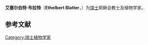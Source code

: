 {{Infobox Biography
| subject_name   = 艾塞尔伯特·布拉特
| image_name     = 
| image_size     = 
| image_caption  = 
| date_of_birth  = 1877年12月15日
| place_of_birth = {{SWI}}[[雷布斯泰因|雷布斯泰因]]
| date_of_death  = 1934年5月26日
| place_of_death = {{IND}}[[浦那|浦那]]
| occupation     = [[瑞士|瑞士]]耶稣会教士及植物学家
}}
'''艾塞尔伯特·布拉特'''（'''Ethelbert Blatter'''，{{bd|1877年|12月15日|1934年|5月26日|Blatter, Ethelbert}}）为[[瑞士|瑞士]]耶稣会教士及植物学家。

{{botanist|Blatt.|艾塞尔伯特·布拉特}}

== 参考文献 ==
{{reflist}}

{{Authority control}}
{{植物学家小作品}}

{{DEFAULTSORT:Blatter, Ethelbert}}

[[Category:瑞士植物学家|Category:瑞士植物学家]]